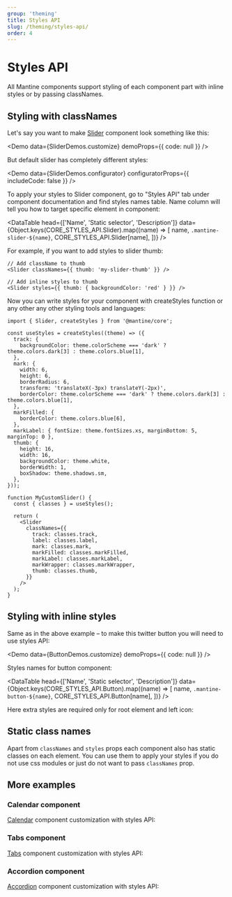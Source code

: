 ```yaml
---
group: 'theming'
title: Styles API
slug: /theming/styles-api/
order: 4
---
```



# Styles API

All Mantine components support styling of each component part with inline styles or by passing classNames.

## Styling with classNames

Let's say you want to make [Slider](/core/slider/) component look something like this:

<Demo data={SliderDemos.customize} demoProps={{ code: null }} />

But default slider has completely different styles:

<Demo data={SliderDemos.configurator} configuratorProps={{ includeCode: false }} />

To apply your styles to Slider component, go to "Styles API" tab under component documentation and find
styles names table. Name column will tell you how to target specific element in component:

<DataTable
  head={['Name', 'Static selector', 'Description']}
  data={Object.keys(CORE_STYLES_API.Slider).map((name) => [
    name,
    `.mantine-slider-${name}`,
    CORE_STYLES_API.Slider[name],
  ])}
/>

For example, if you want to add styles to slider thumb:

```tsx
// Add className to thumb
<Slider classNames={{ thumb: 'my-slider-thumb' }} />

// Add inline styles to thumb
<Slider styles={{ thumb: { backgroundColor: 'red' } }} />
```

Now you can write styles for your component with createStyles function
or any other any other styling tools and languages:

```tsx
import { Slider, createStyles } from '@mantine/core';

const useStyles = createStyles((theme) => ({
  track: {
    backgroundColor: theme.colorScheme === 'dark' ? theme.colors.dark[3] : theme.colors.blue[1],
  },
  mark: {
    width: 6,
    height: 6,
    borderRadius: 6,
    transform: 'translateX(-3px) translateY(-2px)',
    borderColor: theme.colorScheme === 'dark' ? theme.colors.dark[3] : theme.colors.blue[1],
  },
  markFilled: {
    borderColor: theme.colors.blue[6],
  },
  markLabel: { fontSize: theme.fontSizes.xs, marginBottom: 5, marginTop: 0 },
  thumb: {
    height: 16,
    width: 16,
    backgroundColor: theme.white,
    borderWidth: 1,
    boxShadow: theme.shadows.sm,
  },
}));

function MyCustomSlider() {
  const { classes } = useStyles();

  return (
    <Slider
      classNames={{
        track: classes.track,
        label: classes.label,
        mark: classes.mark,
        markFilled: classes.markFilled,
        markLabel: classes.markLabel,
        markWrapper: classes.markWrapper,
        thumb: classes.thumb,
      }}
    />
  );
}
```

## Styling with inline styles

Same as in the above example – to make this twitter button you will need to use styles API:

<Demo data={ButtonDemos.customize} demoProps={{ code: null }} />

Styles names for button component:

<DataTable
  head={['Name', 'Static selector', 'Description']}
  data={Object.keys(CORE_STYLES_API.Button).map((name) => [
    name,
    `.mantine-button-${name}`,
    CORE_STYLES_API.Button[name],
  ])}
/>

Here extra styles are required only for root element and left icon:

<Demo data={ButtonDemos.customize} />

## Static class names

Apart from `classNames` and `styles` props each component also has static classes on each element.
You can use them to apply your styles if you do not use css modules or just do not want to pass `classNames` prop.

## More examples

### Calendar component

[Calendar](/dates/calendar/) component customization with styles API:

<Demo data={CalendarDemos.stylesApi} />

### Tabs component

[Tabs](/core/tabs/) component customization with styles API:

<Demo data={TabsDemos.stylesApi} />

### Accordion component

[Accordion](/core/accordion/) component customization with styles API:

<Demo data={AccordionDemos.stylesApi} />
